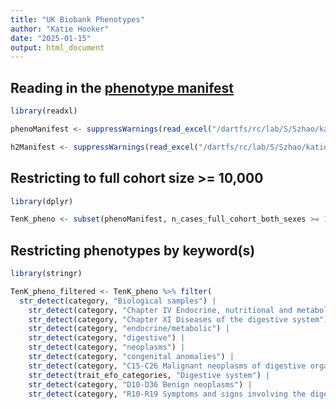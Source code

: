 ```yaml
---
title: "UK Biobank Phenotypes"
author: "Katie Hooker"
date: "2025-01-15"
output: html_document
---
```


## Reading in the [phenotype manifest](https://pan.ukbb.broadinstitute.org/docs/per-phenotype-files)
```r
library(readxl)

phenoManifest <- suppressWarnings(read_excel("/dartfs/rc/lab/S/Szhao/katieh/organoid-rotation/data/Pan-UK Biobank phenotype manifest.xlsx", sheet = "phenotype_manifest"))

h2Manifest <- suppressWarnings(read_excel("/dartfs/rc/lab/S/Szhao/katieh/organoid-rotation/data/Pan-UK Biobank phenotype manifest.xlsx", sheet = "h2_manifest"))

```


## Restricting to full cohort size >= 10,000
```r
library(dplyr)

TenK_pheno <- subset(phenoManifest, n_cases_full_cohort_both_sexes >= 10000)

```

## Restricting phenotypes by keyword(s)
```r
library(stringr)

TenK_pheno_filtered <- TenK_pheno %>% filter(
  str_detect(category, "Biological samples") |
    str_detect(category, "Chapter IV Endocrine, nutritional and metabolic diseases") |
    str_detect(category, "Chapter XI Diseases of the digestive system") |
    str_detect(category, "endocrine/metabolic") |
    str_detect(category, "digestive") | 
    str_detect(category, "neoplasms") |
    str_detect(category, "congenital anomalies") |
    str_detect(category, "C15-C26 Malignant neoplasms of digestive organs") |
    str_detect(trait_efo_categories, "Digestive system") |
    str_detect(category, "D10-D36 Benign neoplasms") |
    str_detect(category, "R10-R19 Symptoms and signs involving the digestive system and abdomen"))

```


